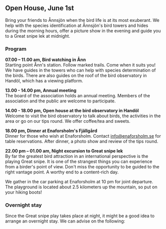 
## Open House, June 1st

Bring your friends to Ånnsjön when the bird life is at its most exuberant. We help with the species identification at Ånnsjön's bird towers and hides during the morning hours, offer a picture show in the evening and guide you to a Great snipe lek at midnight.

### Program

**07.00 – 11.00 am, Bird watching in Ånn**\
Starting point Ånn's station. Follow marked trails. Come when it suits you! We have guides in the towers who can help with species determination of the birds. There are also guides on the roof of the bird observatory in Handöl, which has a viewing platform.

**13.00 - 14.00 pm, Annual meeting**\
The board of the association holds an annual meeting. Members of the association and the public are welcome to participate.

**14.00 - 18.00 pm, Open house at the bird observatory in Handöl**\
Welcome to visit the bird observatory to talk about birds, the activities in the area or go on our tips round. We offer coffee/tea and sweets.

**18.00 pm, Dinner at Enaforsholm's Fjällgård**\
Dinner for those who wish at Enaforsholm. Contact info@enaforsholm.se for table reservations. After dinner, a photo show and review of the tips round.

**22.00 pm – 01.00 am, Night excursion to Great snipe lek**\
By far the greatest bird attraction in an international perspective is the playing Great snipe. It is one of the strangest things you can experience from a birder's point of view. Don't miss the opportunity to be guided to the right vantage point. A worthy end to a content-rich day.

We gather in the car parking at Enaforsholm at 10 pm for joint departure. The playground is located about 2.5 kilometers up the mountain, so put on your hiking boots!

### Overnight stay

Since the Great snipe play takes place at night, it might be a good idea to arrange an overnight stay. We can advise on the following:

<Accommodation />
